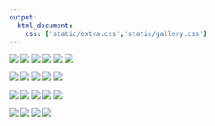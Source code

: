 ```yaml
---
output:
  html_document:
    css: ['static/extra.css','static/gallery.css']
---
```


<div class="photorow">
<div class="photocolumn">
  <img src="gallery/a.jpg">
  <img src="gallery/b.jpg">
  <img src="gallery/c.jpg">
  <img src="gallery/n.jpg">
  <img src="gallery/s.jpg">
  <img src="gallery/t.jpg">
</div>
<div class="photocolumn">
  <img src="gallery/d.jpg">
  <img src="gallery/e.jpg">
  <img src="gallery/f.jpg">
  <img src="gallery/g.jpg">
  <img src="gallery/p.jpg">
</div>
<div class="photocolumn">
  <img src="gallery/h.jpg">
  <img src="gallery/i.jpg">
  <img src="gallery/j.jpg">
  <img src="gallery/o.jpg">
  <img src="gallery/r.jpg">
</div>
<div class="photocolumn">
  <img src="gallery/k.jpg">
  <img src="gallery/l.jpg">
  <img src="gallery/m.jpg">
  <img src="gallery/q.jpg">
</div>
</div>